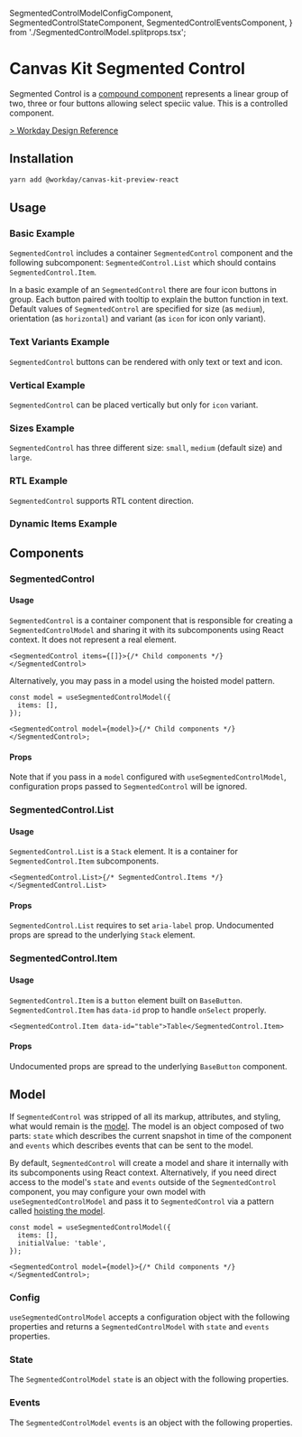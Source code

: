 

  SegmentedControlModelConfigComponent,
  SegmentedControlStateComponent,
  SegmentedControlEventsComponent,
} from './SegmentedControlModel.splitprops.tsx';

<Meta title="Preview/Segmented Control/React" component={SegmentedControl} />

# Canvas Kit Segmented Control

Segmented Control is a
[compound component](/getting-started/for-developers/resources/compound-components/) represents a
linear group of two, three or four buttons allowing select speciic value. This is a controlled
component.

[> Workday Design Reference](https://design.workday.com/components/buttons/action-bar)

## Installation

```sh
yarn add @workday/canvas-kit-preview-react
```

## Usage

### Basic Example

`SegmentedControl` includes a container `SegmentedControl` component and the following subcomponent:
`SegmentedControl.List` which should contains `SegmentedControl.Item`.

In a basic example of an `SegmentedControl` there are four icon buttons in group. Each button paired
with tooltip to explain the button function in text. Default values of `SegmentedControl` are
specified for size (as `medium`), orientation (as `horizontal`) and variant (as `icon` for icon only
variant).

<ExampleCodeBlock code={Basic} />

### Text Variants Example

`SegmentedControl` buttons can be rendered with only text or text and icon.

<ExampleCodeBlock code={TextVariants} />

### Vertical Example

`SegmentedControl` can be placed vertically but only for `icon` variant.

<ExampleCodeBlock code={Vertical} />

### Sizes Example

`SegmentedControl` has three different size: `small`, `medium` (default size) and `large`.

<ExampleCodeBlock code={Sizes} />

### RTL Example

`SegmentedControl` supports RTL content direction.

<ExampleCodeBlock code={RTL} />

### Dynamic Items Example

<ExampleCodeBlock code={Dynamic} />

## Components

### SegmentedControl

#### Usage

`SegmentedControl` is a container component that is responsible for creating a
`SegmentedControlModel` and sharing it with its subcomponents using React context. It does not
represent a real element.

```tsx
<SegmentedControl items={[]}>{/* Child components */}</SegmentedControl>
```

Alternatively, you may pass in a model using the hoisted model pattern.

```tsx
const model = useSegmentedControlModel({
  items: [],
});

<SegmentedControl model={model}>{/* Child components */}</SegmentedControl>;
```

#### Props

Note that if you pass in a `model` configured with `useSegmentedControlModel`, configuration props
passed to `SegmentedControl` will be ignored.

<ArgsTable of={SegmentedControl} />

### SegmentedControl.List

#### Usage

`SegmentedControl.List` is a `Stack` element. It is a container for `SegmentedControl.Item`
subcomponents.

```tsx
<SegmentedControl.List>{/* SegmentedControl.Items */}</SegmentedControl.List>
```

#### Props

`SegmentedControl.List` requires to set `aria-label` prop. Undocumented props are spread to the
underlying `Stack` element.

<ArgsTable of={SegmentedControl.List} />

### SegmentedControl.Item

#### Usage

`SegmentedControl.Item` is a `button` element built on `BaseButton`. `SegmentedControl.Item` has
`data-id` prop to handle `onSelect` properly.

```tsx
<SegmentedControl.Item data-id="table">Table</SegmentedControl.Item>
```

#### Props

Undocumented props are spread to the underlying `BaseButton` component.

<ArgsTable of={SegmentedControl.Item} />

## Model

If `SegmentedControl` was stripped of all its markup, attributes, and styling, what would remain is
the [model](/getting-started/for-developers/resources/compound-components/#models). The model is an
object composed of two parts: `state` which describes the current snapshot in time of the component
and `events` which describes events that can be sent to the model.

By default, `SegmentedControl` will create a model and share it internally with its subcomponents
using React context. Alternatively, if you need direct access to the model's `state` and `events`
outside of the `SegmentedControl` component, you may configure your own model with
`useSegmentedControlModel` and pass it to `SegmentedControl` via a pattern called
[hoisting the model](/getting-started/for-developers/resources/compound-components/#configuring-a-model).

```tsx
const model = useSegmentedControlModel({
  items: [],
  initialValue: 'table',
});

<SegmentedControl model={model}>{/* Child components */}</SegmentedControl>;
```

### Config

`useSegmentedControlModel` accepts a configuration object with the following properties and returns
a `SegmentedControlModel` with `state` and `events` properties.

<ArgsTable of={SegmentedControlModelConfigComponent} />

### State

The `SegmentedControlModel` `state` is an object with the following properties.

<ArgsTable of={SegmentedControlStateComponent} />

### Events

The `SegmentedControlModel` `events` is an object with the following properties.

<ArgsTable of={SegmentedControlEventsComponent} />
